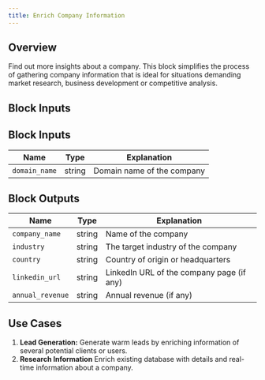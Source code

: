 ```yaml
---
title: Enrich Company Information
---
```


## Overview

Find out more insights about a company. This block simplifies the process of gathering company information that is ideal for situations demanding market research, business development or competitive analysis.

## Block Inputs

## Block Inputs

| Name          | Type   | Explanation                |
| ------------- | ------ | -------------------------- |
| `domain_name` | string | Domain name of the company |

## Block Outputs

| Name             | Type   | Explanation                               |
| ---------------- | ------ | ----------------------------------------- |
| `company_name`   | string | Name of the company                       |
| `industry`       | string | The target industry of the company        |
| `country`        | string | Country of origin or headquarters         |
| `linkedin_url`   | string | LinkedIn URL of the company page (if any) |
| `annual_revenue` | string | Annual revenue (if any)                   |

## Use Cases

1. **Lead Generation:** Generate warm leads by enriching information of several potential clients or users.
2. **Research Information** Enrich existing database with details and real-time information about a company.
